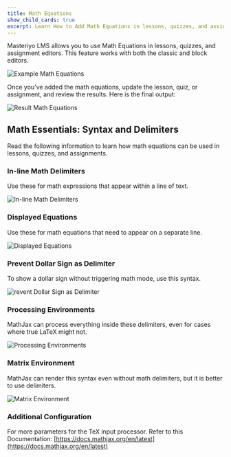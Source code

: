 ```yaml
---
title: Math Equations
show_child_cards: true
excerpt: Learn How to Add Math Equations in lessons, quizzes, and assignments. 
---
```



Masteriyo LMS allows you to use Math Equations in lessons, quizzes, and assignment editors. This feature works with both the classic and block editors.

![Example Math Equations](https://github.com/user-attachments/assets/b4a43f4b-34d5-4b56-bc9a-32c24cc172c6)

Once you’ve added the math equations, update the lesson, quiz, or assignment, and review the results. Here is the final output:

![Result Math Equations](https://github.com/user-attachments/assets/6be6748e-e52a-4bb4-904c-b95e9a702492)

## Math Essentials: Syntax and Delimiters

Read the following information to learn how math equations can be used in lessons, quizzes, and assignments. 

### In-line Math Delimiters

Use these for math expressions that appear within a line of text.

![In-line Math Delimiters](https://github.com/user-attachments/assets/64e01e6c-1f3a-442a-95ec-5b11f1beefc4)

### Displayed Equations

Use these for math equations that need to appear on a separate line.

![Displayed Equations](https://github.com/user-attachments/assets/b500aac5-da45-4363-8416-e3ef6cfecd15)

### Prevent Dollar Sign as Delimiter

To show a dollar sign without triggering math mode, use this syntax.

![revent Dollar Sign as Delimiter](https://github.com/user-attachments/assets/5090b58a-2f71-439c-ae6c-7962b9949f2d)

### Processing Environments

MathJax can process everything inside these delimiters, even for cases where true LaTeX might not.

![Processing Environments](https://github.com/user-attachments/assets/8a376e75-035f-430f-8f88-babf32204098)

### Matrix Environment

MathJax can render this syntax even without math delimiters, but it is better to use delimiters.

![Matrix Environment](https://github.com/user-attachments/assets/000cf264-e5af-4e50-b084-f4af2d26e165)

### Additional Configuration

For more parameters for the TeX input processor.
Refer to this Documentation: [https://docs.mathjax.org/en/latest](https://docs.mathjax.org/en/latest)

